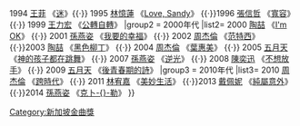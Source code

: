 {{Navbox
|name  = 新加坡金曲獎最佳專輯
|title = [[新加坡金曲獎]]最佳專輯
|titlestyle=background:	#FFFF00
|group1 = 1990年代
|list1= 1993 [[張學友]] 《[[吻別]]》 {{·}} 1994 [[王菲]] 《[[迷 (專輯)|迷]]》{{·}} 1995 [[林憶蓮]] 《[[Love, Sandy]]》 {{·}}1996 [[張信哲]] 《[[寬容 (專輯)|寬容]]》 {{·}} 1999 [[王力宏]] 《[[公轉自轉]]》
|group2 = 2000年代
|list2= 2000 [[陶喆]] 《[[I'm OK]]》 {{·}} 2001 [[孫燕姿]] 《[[我要的幸福]]》 {{·}} 2002 [[周杰倫]] 《[[范特西]]》 {{·}}2003 [[陶喆]] 《[[黑色柳丁]]》 {{·}} 2004 [[周杰倫]] 《[[葉惠美]]》 {{·}} 2005 [[五月天]] 《[[神的孩子都在跳舞]]》 {{·}} 2007 [[孫燕姿]] 《[[逆光 (專輯)|逆光]]》 {{·}} 2008 [[陳奕迅]] 《[[不想放手]]》 {{·}} 2009 [[五月天]] 《[[後青春期的詩]]》
|group3 = 2010年代
|list3= 2010 [[周杰倫]] 《[[跨時代]]》 {{·}} 2011 [[林宥嘉]] 《[[美妙生活]]》 {{·}}2013 [[戴佩妮]] 《[[純屬意外]]》 {{·}}2014 [[孫燕姿]] 《[[克卜勒 (孫燕姿專輯)|克卜-{}-勒]]》
}}
<noinclude>
[[Category:新加坡金曲獎]]
</noinclude>